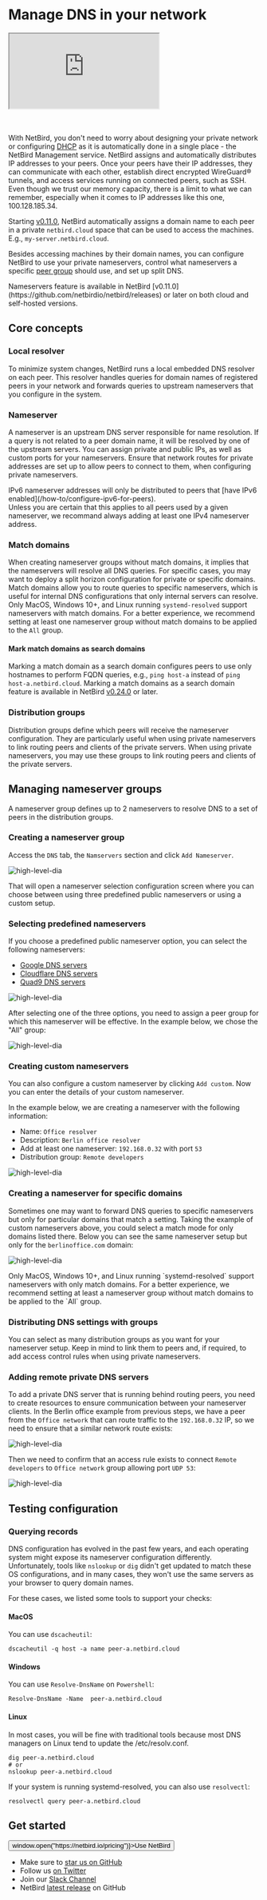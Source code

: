 
# Manage DNS in your network

<div className="videowrapper">
    <iframe src="https://www.youtube.com/embed/xxQ_QeEMC0U" allow="fullscreen;"></iframe>
</div>
<br/><br/>

With NetBird, you don't need to worry about designing your private network or configuring [DHCP](https://en.wikipedia.org/wiki/Dynamic_Host_Configuration_Protocol)
as it is automatically done in a single place - the NetBird Management service.
NetBird assigns and automatically distributes IP addresses to your peers.
Once your peers have their IP addresses, they can communicate with each other, establish direct encrypted WireGuard® tunnels,
and access services running on connected peers, such as SSH.
Even though we trust our memory capacity, there is a limit to what we can remember,
especially when it comes to IP addresses like this one, 100.128.185.34.

Starting [v0.11.0](https://github.com/netbirdio/netbird/releases), NetBird automatically assigns a domain name
to each peer in a private `netbird.cloud` space that can be used to access the machines. E.g., `my-server.netbird.cloud`.

Besides accessing machines by their domain names, you can configure NetBird to use your private nameservers,
control what nameservers a specific [peer group](/how-to/manage-network-access#groups) should use, and set up split DNS.

<Note>
    Nameservers feature is available in NetBird [v0.11.0](https://github.com/netbirdio/netbird/releases) or later on both
    cloud and self-hosted versions.
</Note>

## Core concepts
### Local resolver
To minimize system changes, NetBird runs a local embedded DNS resolver on each peer.
This resolver handles queries for domain names of registered peers in your network and forwards queries to upstream nameservers that you configure in the system.

### Nameserver
A nameserver is an upstream DNS server responsible for name resolution. If a query is not related to a peer domain name,
it will be resolved by one of the upstream servers. You can assign private and public IPs, as well as custom ports for your nameservers.
Ensure that network routes for private addresses are set up to allow peers to connect to them, when configuring private nameservers.

<Note>
    IPv6 nameserver addresses will only be distributed to peers that [have IPv6 enabled](/how-to/configure-ipv6-for-peers).<br />
    Unless you are certain that this applies to all peers used by a given nameserver, we recommand always adding at least one IPv4 nameserver address.
</Note>

### Match domains
When creating nameserver groups without match domains, it implies that the nameservers will resolve all DNS queries.
For specific cases, you may want to deploy a split horizon configuration for private or specific domains.
Match domains allow you to route queries to specific nameservers, which is useful for internal DNS configurations
that only internal servers can resolve.
<Note>
    Only MacOS, Windows 10+, and Linux running `systemd-resolved` support nameservers with match domains.
    For a better experience, we recommend setting at least one nameserver group without match domains to be applied to the `All` group.
</Note>
#### Mark match domains as search domains
Marking a match domain as a search domain configures peers to use only hostnames to perform FQDN queries, e.g., `ping host-a` instead of `ping host-a.netbird.cloud`.
<Note>
    Marking a match domains as a search domain feature is available in NetBird [v0.24.0](https://github.com/netbirdio/netbird/releases) or later.
</Note>

### Distribution groups
Distribution groups define which peers will receive the nameserver configuration.
They are particularly useful when using private nameservers to link routing peers and clients of the private servers.
<Note>
    When using private nameservers, you may use these groups to link routing peers and clients of the private servers.
</Note>

## Managing nameserver groups
A nameserver group defines up to 2 nameservers to resolve DNS to a set of peers in the distribution groups.

### Creating a nameserver group
Access the `DNS` tab, the `Namservers` section and click `Add Nameserver`.
<p>
    <img src="/docs-static/img/how-to-guides/netbird-nameserver-add-button.png" alt="high-level-dia" className="imagewrapper"/>
</p>
That will open a nameserver selection configuration screen where you can choose between using three predefined public
nameservers or using a custom setup.

### Selecting predefined nameservers
If you choose a predefined public nameserver option, you can select the following nameservers:
- [Google DNS servers](https://developers.google.com/speed/public-dns/docs/using)
- [Cloudflare DNS servers](https://one.one.one.one/dns/)
- [Quad9 DNS servers](https://www.quad9.net/)
<p>
    <img src="/docs-static/img/how-to-guides/netbird-nameserver-selection-view-open.png" alt="high-level-dia" className="imagewrapper"/>
</p>

After selecting one of the three options, you need to assign a peer group for which this nameserver will be effective.
In the example below, we chose the "All" group:
<p>
    <img src="/docs-static/img/how-to-guides/netbird-nameserver-all-group.png" alt="high-level-dia" className="imagewrapper"/>
</p>

### Creating custom nameservers
You can also configure a custom nameserver by clicking `Add custom`. Now you can enter the details of your custom nameserver.

In the example below, we are creating a nameserver with the following information:

- Name: `Office resolver`
- Description: `Berlin office resolver`
- Add at least one nameserver: `192.168.0.32` with port `53`
- Distribution group: `Remote developers`
<p>
    <img src="/docs-static/img/how-to-guides/netbird-nameserver-custom.png" alt="high-level-dia" className="imagewrapper"/>
</p>

### Creating a nameserver for specific domains
Sometimes one may want to forward DNS queries to specific nameservers but only for particular domains that match a setting.
Taking the example of custom nameservers above, you could select a match mode for only domains listed there.
Below you can see the same nameserver setup but only for the `berlinoffice.com` domain:
<p>
    <img src="/docs-static/img/how-to-guides/netbird-nameserver-remote-resolver.png" alt="high-level-dia" className="imagewrapper"/>
</p>

<Note>
    Only MacOS, Windows 10+, and Linux running `systemd-resolved` support nameservers with only match domains. For a better experience, we recommend setting at least a nameserver group without match domains to be applied to the `All` group.
</Note>

### Distributing DNS settings with groups
You can select as many distribution groups as you want for your nameserver setup.
Keep in mind to link them to peers and, if required, to add access control rules when using private nameservers.
### Adding remote private DNS servers
To add a private DNS server that is running behind routing peers, you need to create resources to ensure communication between your nameserver clients.
In the Berlin office example from previous steps, we have a peer from the `Office network` that can route traffic to the `192.168.0.32` IP,
so we need to ensure that a similar network route exists:
<p>
    <img src="/docs-static/img/how-to-guides/netbird-nameserver-remote-route.png" alt="high-level-dia" className="imagewrapper"/>
</p>

Then we need to confirm that an access rule exists to connect `Remote developers` to `Office network` group allowing port `UDP 53`:
<p>
    <img src="/docs-static/img/how-to-guides/netbird-nameserver-remote-rule.png" alt="high-level-dia" className="imagewrapper"/>
</p>

## Testing configuration
### Querying records
DNS configuration has evolved in the past few years, and each operating system might expose its nameserver configuration differently.
Unfortunately, tools like `nslookup` or `dig` didn't get updated to match these OS configurations, and in many cases,
they won't use the same servers as your browser to query domain names.

For these cases, we listed some tools to support your checks:
#### MacOS
You can use `dscacheutil`:
```shell
dscacheutil -q host -a name peer-a.netbird.cloud
```
#### Windows
You can use `Resolve-DnsName` on `Powershell`:
```shell
Resolve-DnsName -Name  peer-a.netbird.cloud
```
#### Linux
In most cases, you will be fine with traditional tools because most DNS managers on Linux tend to update the /etc/resolv.conf.
```shell
dig peer-a.netbird.cloud
# or
nslookup peer-a.netbird.cloud
```
If your system is running systemd-resolved, you can also use ```resolvectl```:
```shell
resolvectl query peer-a.netbird.cloud
```
## Get started
<p float="center" >
    <Button name="button" className="button-5" onClick={() => window.open("https://netbird.io/pricing")}>Use NetBird</Button>
</p>

- Make sure to [star us on GitHub](https://github.com/netbirdio/netbird)
- Follow us [on Twitter](https://twitter.com/netbird)
- Join our [Slack Channel](https://join.slack.com/t/netbirdio/shared_invite/zt-vrahf41g-ik1v7fV8du6t0RwxSrJ96A)
- NetBird [latest release](https://github.com/netbirdio/netbird/releases) on GitHub
